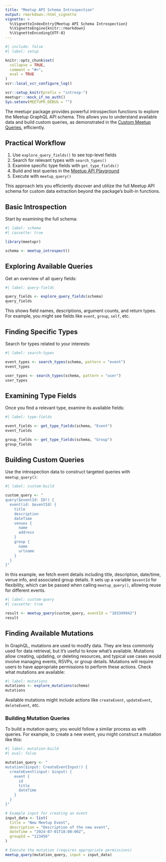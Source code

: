 ```yaml
---
title: "Meetup API Schema Introspection"
output: rmarkdown::html_vignette
vignette: >
  %\VignetteIndexEntry{Meetup API Schema Introspection}
  %\VignetteEngine{knitr::rmarkdown}
  %\VignetteEncoding{UTF-8}
---
```


```r
#| include: false
#| label: setup

knitr::opts_chunk$set(
  collapse = TRUE,
  comment = "#>",
  eval = TRUE
)
vcr::local_vcr_configure_log()

vcr::setup_knitr(prefix = "introsp-")
meetupr:::mock_if_no_auth()
Sys.setenv(MEETUPR_DEBUG = "")
```


The meetupr package provides powerful introspection functions to explore the Meetup GraphQL API schema. 
This allows you to understand available data and build custom queries, as demonstrated in the [Custom Meetup Queries](graphql.html), efficiently.

## Practical Workflow

1. Use `explore_query_fields()` to see top-level fields
2. Search for relevant types with `search_types()`
3. Examine specific type fields with `get_type_fields()`
4. Build and test queries in the [Meetup API Playground](https://www.meetup.com/api/playground)
5. Execute with `meetup_query()`

This approach lets you efficiently discover and utilize the full Meetup API schema for custom data extraction beyond the package's built-in functions.

## Basic Introspection

Start by examining the full schema:

```r
#| label: schema
#| cassette: true

library(meetupr)

schema <- meetup_introspect()
```

## Exploring Available Queries

Get an overview of all query fields:

```r
#| label: query-fields

query_fields <- explore_query_fields(schema)
query_fields
```

This shows field names, descriptions, argument counts, and return types. For example, you might see fields like `event`, `group`, `self`, etc.

## Finding Specific Types

Search for types related to your interests:

```r
#| label: search-types

event_types <- search_types(schema, pattern = "event")
event_types

user_types <- search_types(schema, pattern = "user")
user_types
```

## Examining Type Fields

Once you find a relevant type, examine its available fields:

```r
#| label: type-fields

event_fields <- get_type_fields(schema, "Event")
event_fields

group_fields <- get_type_fields(schema, "Group")
group_fields
```

## Building Custom Queries

Use the introspection data to construct targeted queries with `meetup_query()`:

```r
#| label: custom-build

custom_query <- "
query($eventId: ID!) {
  event(id: $eventId) {
    title
    description
    dateTime
    venues {
      name
      address
    }
    group {
      name
      urlname
    }
  }
}"
```

In this example, we fetch event details including title, description, date/time, venue info, and associated group details.
It sets up a variable `$eventId` for flexibility, which can be passed when calling `meetup_query()`, allowing reuse for different events.

```r
#| label: custom-query
#| cassette: true

result <- meetup_query(custom_query, eventId = "103349942")
result
```

## Finding Available Mutations

In GraphQL, mutations are used to modify data.
They are less commonly used for data retrieval, but it's useful to know what's available.
Mutations allow creating, updating, or deleting resources, and typical use cases would involve managing events, RSVPs, or group details.
Mutations will require users to have appropriate permissions to perform these actions.
Check what mutations are available:

```r
#| label: mutations
mutations <- explore_mutations(schema)
mutations
```

Available mutations might include actions like `createEvent`, `updateEvent`, `deleteEvent`, etc.

### Building Mutation Queries

To build a mutation query, you would follow a similar process as with queries.
For example, to create a new event, you might construct a mutation like this:

```r
#| label: mutation-build
#| eval: false

mutation_query <- "
mutation($input: CreateEventInput!) {
  createEvent(input: $input) {
    event {
      id
      title
      dateTime
    }
  }
}"

# Example input for creating an event
input_data <- list(
  title = "New Meetup Event",
  description = "Description of the new event",
  dateTime = "2024-07-01T18:00:00Z",
  groupId = "123456"
)

# Execute the mutation (requires appropriate permissions)
meetup_query(mutation_query, input = input_data)
```
